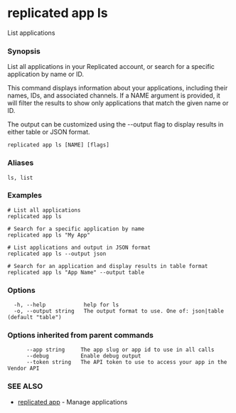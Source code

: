 # replicated app ls

List applications

### Synopsis

List all applications in your Replicated account,
or search for a specific application by name or ID.

This command displays information about your applications, including their
names, IDs, and associated channels. If a NAME argument is provided, it will
filter the results to show only applications that match the given name or ID.

The output can be customized using the --output flag to display results in
either table or JSON format.

```
replicated app ls [NAME] [flags]
```

### Aliases

```
ls, list
```

### Examples

```
# List all applications
replicated app ls

# Search for a specific application by name
replicated app ls "My App"

# List applications and output in JSON format
replicated app ls --output json

# Search for an application and display results in table format
replicated app ls "App Name" --output table
```

### Options

```
  -h, --help            help for ls
  -o, --output string   The output format to use. One of: json|table (default "table")
```

### Options inherited from parent commands

```
      --app string     The app slug or app id to use in all calls
      --debug          Enable debug output
      --token string   The API token to use to access your app in the Vendor API
```

### SEE ALSO

* [replicated app](replicated-cli-app)	 - Manage applications

